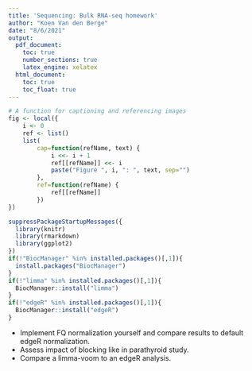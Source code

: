 ```yaml
---
title: 'Sequencing: Bulk RNA-seq homework'
author: "Koen Van den Berge"
date: "8/6/2021"
output: 
  pdf_document:
    toc: true
    number_sections: true
    latex_engine: xelatex
  html_document:
    toc: true
    toc_float: true
---
```


```r
# A function for captioning and referencing images
fig <- local({
    i <- 0
    ref <- list()
    list(
        cap=function(refName, text) {
            i <<- i + 1
            ref[[refName]] <<- i
            paste("Figure ", i, ": ", text, sep="")
        },
        ref=function(refName) {
            ref[[refName]]
        })
})
``` 

```r
suppressPackageStartupMessages({
  library(knitr)
  library(rmarkdown)
  library(ggplot2)
})
if(!"BiocManager" %in% installed.packages()[,1]){
  install.packages("BiocManager")
}
if(!"limma" %in% installed.packages()[,1]){
  BiocManager::install("limma")
}
if(!"edgeR" %in% installed.packages()[,1]){
  BiocManager::install("edgeR")
}
```


 - Implement FQ normalization yourself and compare results to default edgeR normalization.
 - Assess impact of blocking like in parathyroid study.
 - Compare a limma-voom to an edgeR analysis.
 